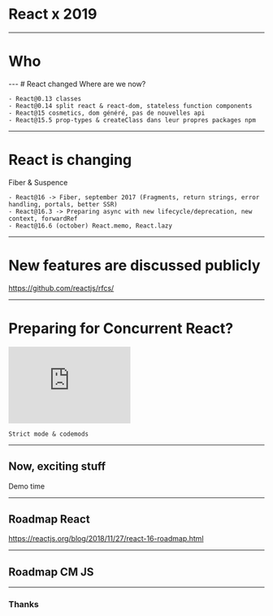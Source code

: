 
<Head>
    <title>React x 2019</title>
</Head>

# React x 2019

---

# Who
<Me />
---
# React changed
Where are we now?

```notes
- React@0.13 classes
- React@0.14 split react & react-dom, stateless function components
- React@15 cosmetics, dom généré, pas de nouvelles api
- React@15.5 prop-types & createClass dans leur propres packages npm
```
---
# React is changing
Fiber & Suspence
```notes
- React@16 -> Fiber, september 2017 (Fragments, return strings, error handling, portals, better SSR)
- React@16.3 -> Preparing async with new lifecycle/deprecation, new context, forwardRef
- React@16.6 (october) React.memo, React.lazy
```

---
# New features are discussed publicly
https://github.com/reactjs/rfcs/

---
# Preparing for Concurrent React?
<iframe src="https://giphy.com/embed/CVzREWRH9ZsBi" width="240" height="151" frameBorder="0" class="giphy-embed" allowFullScreen></iframe>

```notes
Strict mode & codemods
```

---
## Now, exciting stuff
Demo time

---
## Roadmap React
https://reactjs.org/blog/2018/11/27/react-16-roadmap.html

---
## Roadmap CM JS

---
### Thanks

<Thanks />
